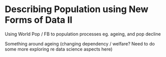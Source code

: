 # Describing Population using New Forms of Data II

Using World Pop / FB to population processes eg. ageing, and pop decline

Something around ageing (changing dependency / welfare? Need to do some more exploring re data science aspects here)
